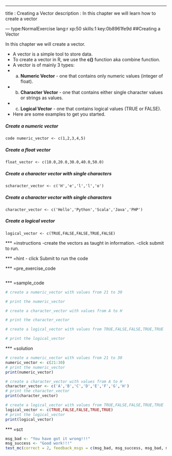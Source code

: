---
title       : Creating a Vector
description : In this chapter we will learn how to create a vector


--- type:NormalExercise lang:r xp:50 skills:1 key:0b8961fe9d
##Creating a Vector

In this chapter we will create a vector.

- A vector is a simple tool to store data.
- To create a vector in R, we use the **c()** function aka combine function.
- A vector is of mainly 3 types:
*   a. **Numeric Vector** - one that contains only numeric values (integer of float).
*   b. **Character Vector** - one that contains either single character values or strings as values.
*   c. **Logical Vector** - one that contains logical values (TRUE or FALSE).

- Here are some examples to get you started.

##### Create a numeric vector
```code numeric_vector <- c(1,2,3,4,5)```

##### Create a float vector
```float_vector <- c(10.0,20.0,30.0,40.0,50.0)```

##### Create a character vector with single characters
```scharacter_vector <- c('H','e','l','l','o')```

##### Create a character vector with single characters
```character_vector <- c('Hello','Python','Scala','Java','PHP')```

##### Create a logical vector
```logical_vector <- c(TRUE,FALSE,FALSE,TRUE,FALSE)```


*** =instructions
-create the vectors as taught in information.
-click submit to run.

*** =hint
- click Submit to run the code

*** =pre_exercise_code
```r

```

*** =sample_code
```r
# create a numeric_vector with values from 21 to 30

# print the numeric_vector

# create a character_vector with values from A to H

# print the character_vector

# create a logical_vector with values from TRUE,FALSE,FALSE,TRUE,TRUE

# print the logical_vector

```

*** =solution
```r
# create a numeric_vector with values from 21 to 30
numeric_vector <- c(21:30)
# print the numeric_vector
print(numeric_vector)

# create a character_vector with values from A to H
character_vector <- c('A','B','C','D','E','F','G','H')
# print the character_vector
print(character_vector)

# create a logical_vector with values from TRUE,FALSE,FALSE,TRUE,TRUE
logical_vector <- c(TRUE,FALSE,FALSE,TRUE,TRUE)
# print the logical_vector
print(logical_vector)
```

*** =sct
```r
msg_bad <- "You have got it wrong!!!"
msg_success <- "Good work!!!"
test_mc(correct = 2, feedback_msgs = c(msg_bad, msg_success, msg_bad, msg_bad))

```
